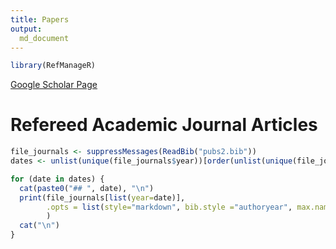 ```yaml
---
title: Papers
output: 
  md_document
---
```


```r
library(RefManageR)
```

<div class="col-md-12" markdown="1">

[Google Scholar Page](https://scholar.google.com/citations?user=9M4g4nUAAAAJ&hl=en)

# Refereed Academic Journal Articles 

```r
file_journals <- suppressMessages(ReadBib("pubs2.bib"))
dates <- unlist(unique(file_journals$year))[order(unlist(unique(file_journals$year)), decreasing = TRUE)]

for (date in dates) {
  cat(paste0("## ", date), "\n")
  print(file_journals[list(year=date)], 
        .opts = list(style="markdown", bib.style ="authoryear", max.names = 10, dashed = FALSE)
        )
  cat("\n")
}
```
</div>
